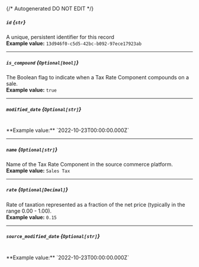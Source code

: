 {/* Autogenerated DO NOT EDIT  */}
##### `id` *{`str`}*
A unique, persistent identifier for this record
<br/>
**Example value:** `13d946f0-c5d5-42bc-b092-97ece17923ab`

---
##### `is_compound` *{`Optional[bool]`}*
The Boolean flag to indicate when a Tax Rate Component compounds on a sale.
<br/>
**Example value:** `true`

---
##### `modified_date` *{`Optional[str]`}*
<br/>
**Example value:** `2022-10-23T00:00:00.000Z`

---
##### `name` *{`Optional[str]`}*
Name of the Tax Rate Component in the source commerce platform.
<br/>
**Example value:** `Sales Tax`

---
##### `rate` *{`Optional[Decimal]`}*
Rate of taxation represented as a fraction of the net price (typically in the range 0.00 \- 1.00).
<br/>
**Example value:** `0.15`

---
##### `source_modified_date` *{`Optional[str]`}*
<br/>
**Example value:** `2022-10-23T00:00:00.000Z`

